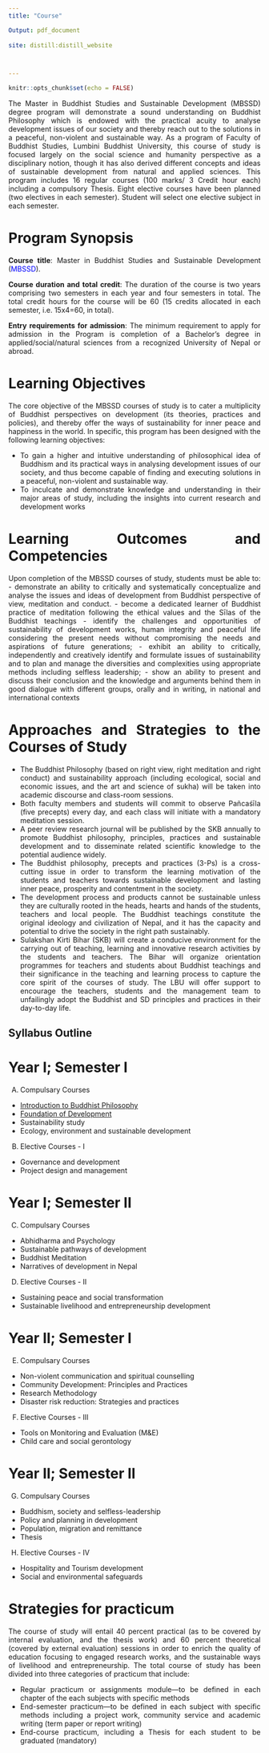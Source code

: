 ```yaml
---
title: "Course"

Output: pdf_document
  
site: distill:distill_website



---
```


<style>
body {
text-align: justify}
</style>


```r
knitr::opts_chunk$set(echo = FALSE)


```



The Master in Buddhist Studies and Sustainable Development (MBSSD) degree program will demonstrate a sound understanding on Buddhist Philosophy which is endowed with the practical acuity to analyse development issues of our society and thereby reach out to the solutions in a peaceful, non-violent and sustainable way. As a program of Faculty of Buddhist Studies, Lumbini Buddhist University, this course of study is focused largely on the social science and humanity perspective as a disciplinary notion, though it has also derived different concepts and ideas of sustainable development from natural and applied sciences.  This program includes 16 regular courses (100 marks/ 3 Credit hour each) including a compulsory Thesis. Eight elective courses have been planned (two electives in each semester). Student will select one elective subject in each semester.


# Program Synopsis 

**Course title**: Master in Buddhist Studies and Sustainable Development (<span style="color: blue;">MBSSD</span>).

**Course duration and total credit**: The duration of the course is two years comprising two semesters in each year and four semesters in total. The total credit hours for the course will be 60 (15 credits allocated in each semester, i.e. 15x4=60, in total).

**Entry requirements for admission**: The minimum requirement to apply for admission in the Program is completion of a Bachelor’s degree in applied/social/natural sciences from a recognized University of Nepal or abroad.

# Learning Objectives 

The core objective of the MBSSD courses of study is to cater a multiplicity of Buddhist perspectives on development (its theories, practices and policies), and thereby offer the ways of sustainability for inner peace and happiness in the world. In specific, this program has been designed with the following learning objectives: 

 -	To gain a higher and intuitive understanding of philosophical idea of Buddhism and its practical ways in analysing development issues of our society, and thus become capable of finding and executing solutions in a peaceful, non-violent and sustainable way.
 -	To inculcate and demonstrate knowledge and understanding in their major areas of study, including the insights into current research and development works
 
 
# Learning Outcomes and Competencies 

Upon completion of the MBSSD courses of study, students must be able to: 
- demonstrate an ability to critically and systematically conceptualize and analyse the issues and ideas of development from Buddhist perspective of view, meditation and conduct.
- become a dedicated learner of Buddhist practice of meditation following the ethical values and the Sīlas of the Buddhist teachings
- identify the challenges and opportunities of sustainability of development works, human integrity and peaceful life considering the present needs without compromising the needs and aspirations of future generations;
- exhibit an ability to critically, independently and creatively identify and formulate issues of sustainability and to plan and manage the diversities and complexities using appropriate methods including selfless leadership; 
- show an ability to present and discuss their conclusion and the knowledge and arguments behind them in good dialogue with different groups, orally and in writing, in national and international contexts

# Approaches and Strategies to the Courses of Study

- The Buddhist Philosophy (based on right view, right meditation and right conduct) and sustainability approach (including ecological, social and economic issues, and the art and science of sukha) will be taken into academic discourse and class-room sessions. 
- Both faculty members and students will commit to observe Pañcaśīla (five precepts) every day, and each class will initiate with a mandatory meditation session.
- A peer review research journal will be published by the SKB annually to promote Buddhist philosophy, principles, practices and sustainable development and to disseminate related scientific knowledge to the potential audience widely. 
- The Buddhist philosophy, precepts and practices (3-Ps) is a cross-cutting issue in order to transform the learning motivation of the students and teachers towards sustainable development and lasting inner peace, prosperity and contentment in the society. 
- The development process and products cannot be sustainable unless they are culturally rooted in the heads, hearts and hands of the students, teachers and local people. The Buddhist teachings constitute the original ideology and civilization of Nepal, and it has the capacity and potential to drive the society in the right path sustainably.
- Sulakshan Kirti Bihar (SKB) will create a conducive environment for the carrying out of teaching, learning and innovative research activities by the students and teachers. The Bihar will organize orientation programmes for teachers and students about Buddhist teachings and their significance in the teaching and learning process to capture the core spirit of the courses of study. The LBU will offer support to encourage the teachers, students and the management team to unfailingly adopt the Buddhist and SD principles and practices in their day-to-day life. 

## Syllabus Outline

# Year I; Semester  I
A)  Compulsary Courses
  
  - [Introduction to Buddhist Philosophy](https:\\www.facebook.com)   
  - [Foundation of Development](https:\\www.linkedin.com)
  - Sustainability study
  - Ecology, environment and sustainable development 
            
 B)  Elective Courses - I
  - Governance and development 
  - Project design and management
            

# Year I; Semester  II     
C)  Compulsary Courses
  - Abhidharma and  Psychology 
  - Sustainable pathways of development
  - Buddhist Meditation
  - Narratives of development in Nepal
         
D)  Elective Courses - II
  - Sustaining peace and social transformation
  - Sustainable livelihood and entrepreneurship development
            
# Year II; Semester I
E)  Compulsary Courses
  - Non-violent communication and spiritual counselling
  - Community Development: Principles and Practices     
  - Research Methodology 
  - Disaster risk reduction: Strategies and practices 
 
F)  Elective Courses - III
  - Tools on Monitoring and Evaluation (M&E)
  - Child care and social gerontology 
          
#  Year II; Semester II
G)  Compulsary Courses
  - Buddhism, society and selfless-leadership 
  - Policy and planning in development
  - Population, migration and remittance  
  - Thesis 

H)  Elective Courses - IV
  - Hospitality and Tourism development 
  - Social and environmental safeguards
          
#  Strategies for practicum

The course of study will entail 40 percent practical (as to be covered by internal evaluation, and the thesis work) and 60 percent theoretical (covered by external evaluation) sessions in order to enrich the quality of education focusing to engaged research works, and the sustainable ways of livelihood and entrepreneurship. The total course of study has been divided into three categories of practicum that include: 

- Regular practicum or assignments module—to be defined in each chapter of the each subjects with specific methods
-	End-semester practicum---to be defined in each subject with specific methods including a project work, community service and academic writing (term paper or report writing)
- End-course practicum, including a Thesis for each student to be graduated (mandatory) 

